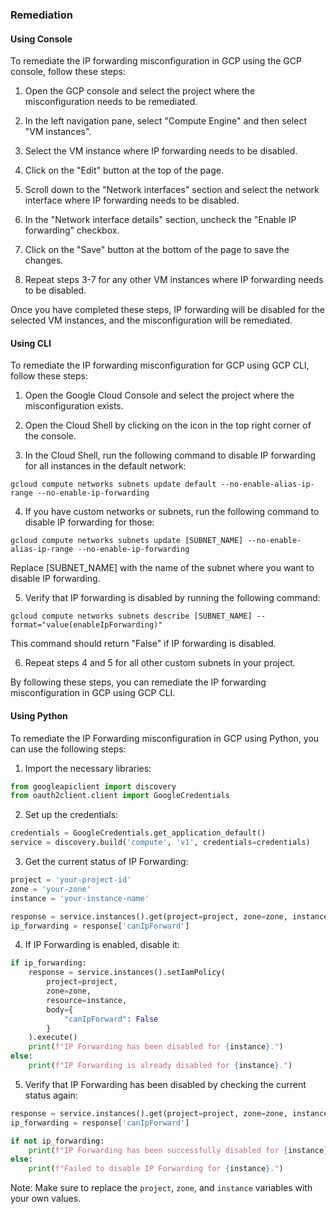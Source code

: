 ### Remediation

#### Using Console

To remediate the IP forwarding misconfiguration in GCP using the GCP console, follow these steps:

1. Open the GCP console and select the project where the misconfiguration needs to be remediated.

2. In the left navigation pane, select "Compute Engine" and then select "VM instances".

3. Select the VM instance where IP forwarding needs to be disabled.

4. Click on the "Edit" button at the top of the page.

5. Scroll down to the "Network interfaces" section and select the network interface where IP forwarding needs to be disabled.

6. In the "Network interface details" section, uncheck the "Enable IP forwarding" checkbox.

7. Click on the "Save" button at the bottom of the page to save the changes.

8. Repeat steps 3-7 for any other VM instances where IP forwarding needs to be disabled.

Once you have completed these steps, IP forwarding will be disabled for the selected VM instances, and the misconfiguration will be remediated.

#### Using CLI

To remediate the IP forwarding misconfiguration for GCP using GCP CLI, follow these steps:

1. Open the Google Cloud Console and select the project where the misconfiguration exists.

2. Open the Cloud Shell by clicking on the icon in the top right corner of the console.

3. In the Cloud Shell, run the following command to disable IP forwarding for all instances in the default network:

```
gcloud compute networks subnets update default --no-enable-alias-ip-range --no-enable-ip-forwarding
```

4. If you have custom networks or subnets, run the following command to disable IP forwarding for those:

```
gcloud compute networks subnets update [SUBNET_NAME] --no-enable-alias-ip-range --no-enable-ip-forwarding
```

Replace [SUBNET_NAME] with the name of the subnet where you want to disable IP forwarding.

5. Verify that IP forwarding is disabled by running the following command:

```
gcloud compute networks subnets describe [SUBNET_NAME] --format="value(enableIpForwarding)"
```

This command should return "False" if IP forwarding is disabled.

6. Repeat steps 4 and 5 for all other custom subnets in your project.

By following these steps, you can remediate the IP forwarding misconfiguration in GCP using GCP CLI.

#### Using Python

To remediate the IP Forwarding misconfiguration in GCP using Python, you can use the following steps:

1. Import the necessary libraries:

```python
from googleapiclient import discovery
from oauth2client.client import GoogleCredentials
```

2. Set up the credentials:

```python
credentials = GoogleCredentials.get_application_default()
service = discovery.build('compute', 'v1', credentials=credentials)
```

3. Get the current status of IP Forwarding:

```python
project = 'your-project-id'
zone = 'your-zone'
instance = 'your-instance-name'

response = service.instances().get(project=project, zone=zone, instance=instance).execute()
ip_forwarding = response['canIpForward']
```

4. If IP Forwarding is enabled, disable it:

```python
if ip_forwarding:
    response = service.instances().setIamPolicy(
        project=project,
        zone=zone,
        resource=instance,
        body={
            "canIpForward": False
        }
    ).execute()
    print(f"IP Forwarding has been disabled for {instance}.")
else:
    print(f"IP Forwarding is already disabled for {instance}.")
```

5. Verify that IP Forwarding has been disabled by checking the current status again:

```python
response = service.instances().get(project=project, zone=zone, instance=instance).execute()
ip_forwarding = response['canIpForward']

if not ip_forwarding:
    print(f"IP Forwarding has been successfully disabled for {instance}.")
else:
    print(f"Failed to disable IP Forwarding for {instance}.")
```

Note: Make sure to replace the `project`, `zone`, and `instance` variables with your own values.

